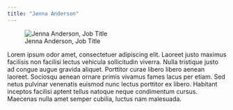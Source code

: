 ```yaml
---
title: "Jenna Anderson"
---
```

::: {.grid}

::: {.g-col-6}
![Jenna Anderson, Job Title](../images/Anderson_Jenna2.jpg)
:::

::: {.g-col-6}

Lorem ipsum odor amet, consectetuer adipiscing elit. Laoreet justo maximus facilisis non facilisi lectus vehicula sollicitudin viverra. Nulla tristique justo ad congue augue gravida aliquet. Porttitor curae libero libero aenean laoreet. Sociosqu aenean ornare primis vivamus fames lacus per etiam. Sed netus pulvinar venenatis euismod nunc lectus porttitor ex libero. Habitant inceptos facilisi aptent tellus natoque neque condimentum cursus. Maecenas nulla amet semper cubilia, luctus nam malesuada.

:::
:::